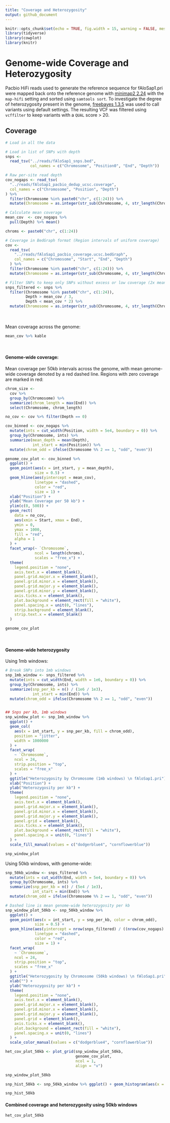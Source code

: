 ```yaml
---
title: "Coverage and Heterozygosity"
output: github_document
---
```


```r
knitr::opts_chunk$set(echo = TRUE, fig.width = 15, warning = FALSE, message = FALSE)
library(tidyverse)
library(cowplot)
library(knitr)
```

# Genome-wide Coverage and Heterozygosity  

Pacbio HiFi reads used to generate the reference sequence for fAloSap1.pri were mapped back onto the reference genome with [minimap2 2.24](https://github.com/lh3/minimap2) with the `map-hifi` setting and sorted using `samtools sort`. To investigate the degree of heterozygosity present in the genome, [freebayes 1.3.5](https://github.com/freebayes/freebayes) was used to call variants using default settings. The resulting VCF was filtered using `vcffilter` to keep variants with a `QUAL` score > 20. 

## Coverage

```r
# Load in all the data

# Load in list of SNPs with depth
snps <-
  read_tsv("../reads/fAloSap1_snps.bed",
           col_names = c("Chromosome", "Position0", "End", "Depth"))

# Raw per-site read depth
cov_nogaps <- read_tsv(
  "../reads/fAloSap1_pacbio_dedup_ucsc.coverage",
  col_names = c("Chromosome", "Position", "Depth")
) %>%
  filter(Chromosome %in% paste0("chr", c(1:24))) %>%
  mutate(Chromosome = as.integer(str_sub(Chromosome, 4, str_length(Chromosome))))

# Calculate mean coverage
mean_cov  <- cov_nogaps %>%
  pull(Depth) %>% mean()

chroms <- paste0("chr", c(1:24))

# Coverage in BedGraph format (Region intervals of uniform coverage)
cov <-
  read_tsv(
    "../reads/fAloSap1_pacbio_coverage.ucsc.bedGraph",
    col_names = c("Chromosome", "Start", "End", "Depth")
  ) %>%
  filter(Chromosome %in% paste0("chr", c(1:24))) %>%
  mutate(Chromosome = as.integer(str_sub(Chromosome, 4, str_length(Chromosome))))

# Filter SNPs to keep only SNPs without excess or low coverage (2x mean coverage, 1/3x coverage)
snps_filtered <- snps %>%
  filter(Chromosome %in% paste0("chr", c(1:24)),
         Depth > mean_cov / 3,
         Depth < mean_cov * 2) %>%
  mutate(Chromosome = as.integer(str_sub(Chromosome, 4, str_length(Chromosome))))

```
<br>  
Mean coverage across the genome:
```r
mean_cov %>% kable
```
<br>  

#### Genome-wide coverage:  
Mean coverage per 50kb intervals across the genome, with mean genome-wide coverage denoted by a red dashed line. Regions with zero coverage are marked in red:
```r
chrom_size <-
  cov %>%
  group_by(Chromosome) %>%
  summarize(chrom_length = max(End)) %>%
  select(Chromosome, chrom_length)

no_cov <- cov %>% filter(Depth == 0)

cov_binned <- cov_nogaps %>%
  mutate(ints = cut_width(Position, width = 5e4, boundary = 0)) %>%
  group_by(Chromosome, ints) %>%
  summarize(mean_depth = mean(Depth),
            int_start = min(Position)) %>%
  mutate(chrom_odd = ifelse(Chromosome %% 2 == 1, "odd", "even"))

genome_cov_plot <- cov_binned %>%
  ggplot() +
  geom_point(aes(x = int_start, y = mean_depth),
             size = 0.5) +
  geom_hline(aes(yintercept = mean_cov),
             linetype = "dashed",
             color = "red",
             size = 1) +
  xlab("Position") +
  ylab("Mean Coverage per 50 kb") +
  ylim(c(0, 500)) +
  geom_rect(
    data = no_cov,
    aes(xmin = Start, xmax = End),
    ymin = 0,
    ymax = 1000,
    fill = "red",
    alpha = 1
  ) +
  facet_wrap(~ `Chromosome`,
             ncol = length(chroms),
             scales = "free_x") +
  theme(
    legend.position = "none",
    axis.text.x = element_blank(),
    panel.grid.major.x = element_blank(),
    panel.grid.minor.x = element_blank(),
    panel.grid.major.y = element_blank(),
    panel.grid.minor.y = element_blank(),
    axis.ticks.x = element_blank(),
    plot.background = element_rect(fill = "white"),
    panel.spacing.x = unit(0, "lines"),
    strip.background = element_blank(),
    strip.text.x = element_blank()
  )

genome_cov_plot
```
<br>  

#### Genome-wide heterozygosity  

Using 1mb windows:
```r
# Break SNPs into 1mb windows
snp_1mb_window <- snps_filtered %>%
  mutate(ints = cut_width(End, width = 1e6, boundary = 0)) %>%
  group_by(Chromosome, ints) %>%
  summarize(snp_per_kb = n() / (1e6 / 1e3),
            int_start = min(End)) %>%
  mutate(chrom_odd = ifelse(Chromosome %% 2 == 1, "odd", "even"))


## Snps per kb, 1mb windows
snp_window_plot <- snp_1mb_window %>%
  ggplot() +
  geom_col(
    aes(x = int_start, y = snp_per_kb, fill = chrom_odd),
    position = "jitter",
    width = 1000000
  ) +
  facet_wrap(
    ~ `Chromosome`,
    ncol = 24,
    strip.position = "top",
    scales = "free_x"
  ) +
  ggtitle("Heterozygosity by Chromosome (1mb windows) \n fAloSap1.pri") +
  xlab("Position") +
  ylab("Heterozygosity per kb") +
  theme(
    legend.position = "none",
    axis.text.x = element_blank(),
    panel.grid.major.x = element_blank(),
    panel.grid.minor.x = element_blank(),
    panel.grid.major.y = element_blank(),
    panel.grid = element_blank(),
    axis.ticks.x = element_blank(),
    plot.background = element_rect(fill = "white"),
    panel.spacing.x = unit(0, "lines")
  ) +
  scale_fill_manual(values = c("dodgerblue4", "cornflowerblue"))

snp_window_plot
```

Using 50kb windows, with genome-wide:

```r
snp_50kb_window <- snps_filtered %>%
  mutate(ints = cut_width(End, width = 5e4, boundary = 0)) %>%
  group_by(Chromosome, ints) %>%
  summarize(snp_per_kb = n() / (5e4 / 1e3),
            int_start = min(End)) %>%
  mutate(chrom_odd = ifelse(Chromosome %% 2 == 1, "odd", "even"))

# Dashed line is mean genome-wide heterozygosity per kb
snp_window_plot_50kb <- snp_50kb_window %>%
  ggplot() +
  geom_point(aes(x = int_start, y = snp_per_kb, color = chrom_odd),
             size = 0.5) +
  geom_hline(aes(yintercept = nrow(snps_filtered) / ((nrow(cov_nogaps) - sum(no_cov$End - no_cov$Start)) / 1000)),
             linetype = "dashed",
             color = "red",
             size = 1) +
  facet_wrap(
    ~ `Chromosome`,
    ncol = 24,
    strip.position = "top",
    scales = "free_x"
  ) +
  ggtitle("Heterozygosity by Chromosome (50kb windows) \n fAloSap1.pri") +
  xlab("") +
  ylab("Heterozygosity per kb") +
  theme(
    legend.position = "none",
    axis.text.x = element_blank(),
    panel.grid.major.x = element_blank(),
    panel.grid.minor.x = element_blank(),
    panel.grid.major.y = element_blank(),
    panel.grid = element_blank(),
    axis.ticks.x = element_blank(),
    plot.background = element_rect(fill = "white"),
    panel.spacing.x = unit(0, "lines")
  ) +
  scale_color_manual(values = c("dodgerblue4", "cornflowerblue"))

het_cov_plot_50kb <- plot_grid(snp_window_plot_50kb,
                               genome_cov_plot,
                               ncol = 1,
                               align = "v")

snp_window_plot_50kb

snp_hist_50kb <- snp_50kb_window %>% ggplot() + geom_histogram(aes(x = snp_per_kb), binwidth = 0.1, color = "black", fill = "dodgerblue4") + xlab("Heterozygosity") + ylab("# of Windows")

snp_hist_50kb
```

#### Combined coverage and heterozygosity using 50kb windows

```r
het_cov_plot_50kb
```



